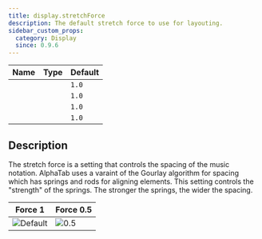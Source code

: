 ```yaml
---
title: display.stretchForce
description: The default stretch force to use for layouting.
sidebar_custom_props:
  category: Display
  since: 0.9.6
---
```


<SinceBadge since="0.9.6" />

<table className="table table-striped table-condensed type-table">
    <thead>
        <tr>
          <th>Name</th>
          <th>Type</th>
          <th>Default</th>
        </tr>
    </thead>
    <tbody>
        <tr>
          <td><CodeBadge type="js" name="display.stretchForce" /></td>
          <td><CodeBadge type="js" name="number" /></td>
          <td><code>1.0</code></td>
        </tr>
        <tr>
          <td><CodeBadge type="json" name="display.stretchForce" /></td>
          <td><CodeBadge type="json" name="number" /></td>
          <td><code>1.0</code></td>
        </tr>
        <tr>
          <td><CodeBadge type="net" name="Display.StretchForce" /></td>
          <td><CodeBadge type="net" name="double" /></td>
          <td><code>1.0</code></td>
        </tr>
        <tr>
          <td><CodeBadge type="android" name="display.stretchForce" /></td>
          <td><CodeBadge type="android" name="Double" /></td>
          <td><code>1.0</code></td>
        </tr>
    </tbody>
</table>

## Description
The stretch force is a setting that controls the spacing of the music notation. AlphaTab uses a varaint of the Gourlay algorithm for spacing which has springs and rods for
aligning elements. This setting controls the "strength" of the springs. The stronger the springs, the wider the spacing.

| Force 1                                                      | Force 0.5                                             |
|--------------------------------------------------------------|-------------------------------------------------------|
| ![Default](/img/reference/property/stretchforce-default.png) | ![0.5](/img/reference/property/stretchforce-half.png) |
